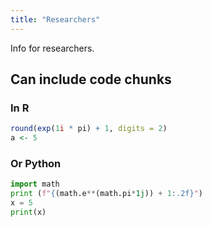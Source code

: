 ```yaml
---
title: "Researchers"
---
```


Info for researchers.

## Can include code chunks

### In R

```r
round(exp(1i * pi) + 1, digits = 2)
a <- 5
```
### Or Python

```python
import math
print (f"{(math.e**(math.pi*1j)) + 1:.2f}")
x = 5
print(x)
```
